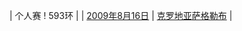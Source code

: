 | 个人赛
! 593环
| {{flagathlete|[[索尼娅·普法伊尔席夫特]]|GER}}
| [[2009年]][[8月16日]]
| [[克罗地亚]][[萨格勒布]]
| {{ed|CISM女子50米步枪三姿个人赛世界纪录}}
<noinclude>[[Category:女子射击世界纪录导航模板 |{{PAGENAME}}]]</noinclude>